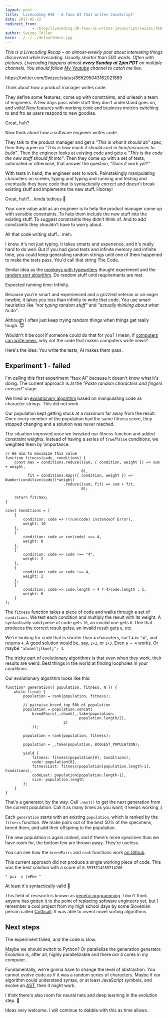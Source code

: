 ```yaml
---
layout: post
title: 'Livecoding #38 - A faux AI that writes JavaScript'
date: 2017-05-22
redirect_from: 
            - /blog/livecoding-38-faux-ai-writes-javascript/swizec/7607
author: Swizec Teller
hero: ../../../defaultHero.jpg
---
```

_This is a Livecoding Recap – an almost-weekly post about interesting things discovered while livecoding. Usually shorter than 500 words. Often with pictures. Livecoding happens almost **every Sunday at 2pm PDT** on multiple channels. You should follow [My Youtube](https://www.youtube.com/channel/UCoyHgaeLLI7Knp7LDHOwZMw) channel to catch me live._





https&#x3A;//twitter.com/Swizec/status/865295043162021889



Think about how a product manager writes code.



They define some features, come up with constraints, and unleash a team of engineers. A few days pass while stuff they don't understand goes on, and voilà! New features with working code and business metrics twitching to and fro as users respond to new goodies.



Great, huh?



Now think about how a software engineer writes code.



They talk to the product manager and get a _"This is what it should do"_ spec, then they agree on _"This is how much it should cost in time/resources to build"_. Then the engineer looks at existing code and gets a _"This is the code the new stuff should fit into"_. Then they come up with a set of tests, automated or otherwise, that answer the question, _"Does it work yet?"_



With tests in hand, the engineer sets to work. Painstakingly manipulating characters on screen, typing and typing and running and testing and eventually they have code that is syntactically correct and doesn't break existing stuff and implements the new stuff. Hooray!



Great, huh?… kinda tedious 🤔



Your core value add as an engineer is to help the product manager come up with sensible constraints. To help them include the new stuff into the existing stuff. To suggest constraints they didn't think of. And to add constraints they shouldn't have to worry about.



All that code writing stuff… meh.



I know, it's not just typing. It takes smarts and experience, and it's really hard to do well. But if you had good tests and infinite memory and infinite time, you could keep generating random strings until one of them happened to make the tests pass. You'd call that string The Code.



Similar idea as the [monkeys with typewriters](https://en.wikipedia.org/wiki/Monkey_typewriter_theory) thought experiment and the [random sort algorithm](https://en.wikipedia.org/wiki/Bogosort). Do random stuff until requirements are met.



Expected running time: Infinity.



Because you're smart and experienced and a grizzled veteran or an eager newbie, it takes you less than infinity to write that code. You use smart heuristics like _"not typing random stuff"_ and _"actually thinking about what to do"_.



Although I often just keep trying random things when things get really tough. 😇



Wouldn't it be cool if someone could do that for you? I mean, if [computers can write news](https://www.wired.com/2015/10/this-news-writing-bot-is-now-free-for-everyone/), why not the code that makes computers write news?



Here's the idea: You write the tests, AI makes them pass.



## Experiment 1 - failed



I'm calling this first experiment “faux AI” because it doesn't know what it's doing. The current approach is at the _"Paste random characters and fingers crossed"_ stage.



We tried an [evolutionary algorithm](https://en.wikipedia.org/wiki/Evolutionary_algorithm) based on manipulating code as character strings. This did not work.



Our population kept getting stuck at a maximum far away from the result. Once every member of the population had the same fitness score, they stopped changing and a solution was never reached.



The situation improved once we tweaked our fitness function and added constraint weights. Instead of having a series of `true`/`false` conditions, we weighted them by \\importance.



```
// We aim to maximize this value
function fitness(code, conditions) {
    const max = conditions.reduce((sum, { condition, weight }) => sum + weight,
                                  0),
          fit = conditions.map(({ condition, weight }) => Number(condition(code))*weight)
                          .reduce((sum, fit) => sum + fit,
                                  0);

    return fit/max;
}

const Conditions = [
    {
        condition: code => !(run(code) instanceof Error),
        weight: 10
    },
    {
        condition: code => run(code) === 4,
        weight: 8
    },
    {
        condition: code => code !== "4",
        weight: 2
    },
    {
        condition: code => code !== 4,
        weight: 2
    },
    {
        condition: code => code.length > 4 ? 4/code.length : 1,
        weight: 6
    }
];
```



The `fitness` function takes a piece of code and walks through a set of `conditions`. We test each condition and multiply the result with its weight. A syntactically valid piece of code gets `10`, an invalid one gets `0`. One that produces the correct result gets`8`, an invalid result gets `0`, etc.



We're looking for code that is shorter than `4` characters, isn't `4` or `"4"`, and returns `4`. A good solution would be, say, `2+2`, or `1+3`. Even `a = 4` works. Or maybe `"afwaelfjlkwefj"; 4`.



The tricky part of evolutionary algorithms is that even when they work, their results are weird. Best things in the world at finding loopholes in your conditions.



Our evolutionary algorithm looks like this:



```
function* generation({ population, fitness, N }) {
    while (true) {
        population = rank(population, fitness);

        // pairwise breed top 50% of population
        population = population.concat(
            breedPairs(_.chunk(_.take(population,
                                 population.length/2),
                          2)
            ));

        population = rank(population, fitness);

        population = _.take(population, BIGGEST_POPULATION);

        yield {
            fitness: fitness(population[0], Conditions),
            code: population[0],
            fitnessLast: fitness(population[population.length-1], Conditions),
            codeLast: population[population.length-1],
            size: population.length
        };
    }
}
```



That's a generator, by the way. Call `.next()` to get the next generation from the current population. Call it as many times as you want; it keeps working :)



Each `generation` starts with an existing `population`, which is ranked by the `fitness` function. We make pairs out of the best 50% of the specimens, breed them, and add their offspring to the population.



The new population is again ranked, and if there's more specimen than we have room for, the bottom few are thrown away. They're useless.



You can see how the `breedPairs` and `rank` functions work [on Github](https://github.com/Swizec/faux-js-ai).



This current approach did not produce a single working piece of code. This was the best solution with a score of `0.5535714285714286`



```
" pci  s |ePke "
```



At least it's syntactically valid 🤔



This field of research is known as [genetic programming](https://en.wikipedia.org/wiki/Genetic_programming). I don't think anyone has gotten it to the point of replacing software engineers yet, but I remember a cool project from my high school days by some Slovenian person called [Critticall](http://www.critticall.com/). It was able to invent novel sorting algorithms.



## Next steps



The experiment failed, and the code is slow.



Maybe we should switch to Python? Or parallelize the generation generator. Evolution is, after all, highly parallelizable and there _are_ 4 cores in my computer…



Fundamentally, we're gonna have to change the level of abstraction. You cannot evolve code as if it was a random series of characters. Maybe if our algorithm could understand syntax, or at least JavaScript symbols, and evolve an [AST](https://en.wikipedia.org/wiki/Abstract_syntax_tree), then it might work.



I think there's also room for neural nets and deep learning in the evolution step. 🤔



Ideas very welcome. I will continue to dabble with this as time allows.